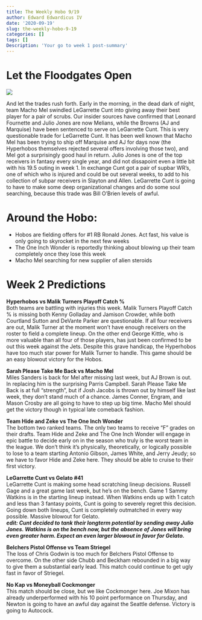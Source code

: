 ```yaml
---
title: The Weekly Hobo 9/19
author: Edward Edwardicus IV
date: '2020-09-19'
slug: the-weekly-hobo-9-19
categories: []
tags: []
Description: 'Your go to week 1 post-summary'
---
```


# Let the Floodgates Open
![](https://cbsaustin.com/resources/media/8ed959e5-9ae7-471d-ac14-7fa4bd2ebcfb-large16x9_FLOODGATES.png?1557428176851)

And let the trades rush forth. Early in the morning, in the dead dark of night, team Macho Mel swindled LeGarrette Cunt into giving away their best player for a pair of scrubs. Our insider sources have confirmed that Leonard Fournette and Julio Jones are now Melians, while the Browns (AJ and Marquise) have been sentenced to serve on LeGarrette Cunt. This is very questionable trade for LeGarrette Cunt. It has been well known that Macho Mel has been trying to ship off Marquise and AJ for days now (the Hyperhobos themselves rejected several offers involving those two), and Mel got a surprisingly good haul in return. Julio Jones is one of the top receivers in fantasy every single year, and did not dissapoint even a little bit with his 19.5 outing in week 1. In exchange Cunt got a pair of supbar WR's, one of which who is injured and could be out several weeks, to add to his collection of subpar receivers in Slayton and Allen. LeGarrette Cunt is going to have to make some deep organizational changes and do some soul searching, because this trade was Bill O'Brien levels of awful.  

# Around the Hobo:
* Hobos are fielding offers for #1 RB Ronald Jones. Act fast, his value is only going to skyrocket in the next few weeks
* The One Inch Wonder is reportedly thinking about blowing up their team completely once they lose this week
* Macho Mel searching for new supplier of alien steroids

# Week 2 Predictions

<strong>Hyperhobos vs Malik Turners Playoff Catch %</strong> <br>
Both teams are battling with injuries this week. Malik Turners Playoff Catch % is missing both Kenny Golladay and Jamison Crowder, while both Courtland Sutton and DeVante Parker are questionable. If all four receivers are out, Malik Turner at the moment won’t have enough receivers on the roster to field a complete lineup. On the other end George Kittle, who is more valuable than all four of those players, has just been confirmed to be out this week against the Jets. Despite this grave handicap, the Hyperhobos have too much star power for Malik Turner to handle. This game should be an easy blowout victory for the Hobos. 

<strong>Sarah Please Take Me Back vs Macho Mel</strong><br>
Miles Sanders is back for Mel after missing last week, but AJ Brown is out. In replacing him is the surprising Parris Campbell. Sarah Please Take Me Back is at full “strength”, but if Josh Jacobs is thrown out by himself like last week, they don’t stand much of a chance. James Conner, Engram, and Mason Crosby are all going to have to step up big time. Macho Mel should get the victory though in typical late comeback fashion.

<strong>Team Hide and Zeke vs The One Inch Wonder</strong><br>
The bottom two ranked teams. The only two teams to receive “F” grades on their drafts. Team Hide and Zeke and The One Inch Wonder will engage in epic battle to decide early on in the season who truly is the worst team in the league. We don’t think it’s physically, theoretically, or logically possible to lose to a team starting Antonio Gibson, James White, and Jerry Jeudy; so we have to favor Hide and Zeke here. They should be able to cruise to their first victory.

<strong>LeGarrette Cunt vs Gelato #41</strong><br>
LeGarrette Cunt is making some head scratching lineup decisions. Russell Gage and a great game last week, but he’s on the bench. Game 1 Sammy Watkins is in the starting lineup instead. When Watkins ends up with 1 catch and less than 3 fantasy points, Cunt is going to severely regret this decision. Going down both lineups, Cunt is completely outmatched in every way possible. Massive blowout for Gelato. <br>
<strong><i>edit: Cunt decided to tank their longterm potential by sending away Julio Jones. Watkins is on the bench now, but the absence of Jones will bring even greater harm. Expect an even larger blowout in favor for Gelato.</i></strong>

<strong>Belchers Pistol Offense vs Team Striegel</strong><br>
The loss of Chris Godwin is too much for Belchers Pistol Offense to overcome. On the other side Chubb and Beckham rebounded in a big way to give them a substantial early lead. This match could continue to get ugly fast in favor of Striegel.

<strong>No Kap vs Moneyball Cockmonger</strong><br>
This match should be close, but we like Cockmonger here. Joe Mixon has already underperformed with his 10 point performance on Thursday, and Newton is going to have an awful day against the Seattle defense. Victory is going to Autocock. 
